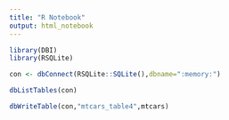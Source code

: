 ```yaml
---
title: "R Notebook"
output: html_notebook
---
```


```r
library(DBI)
library(RSQLite)
```


```r


con <- dbConnect(RSQLite::SQLite(),dbname=":memory:")

```


```r

dbListTables(con)

```
```r
dbWriteTable(con,"mtcars_table4",mtcars)
```

